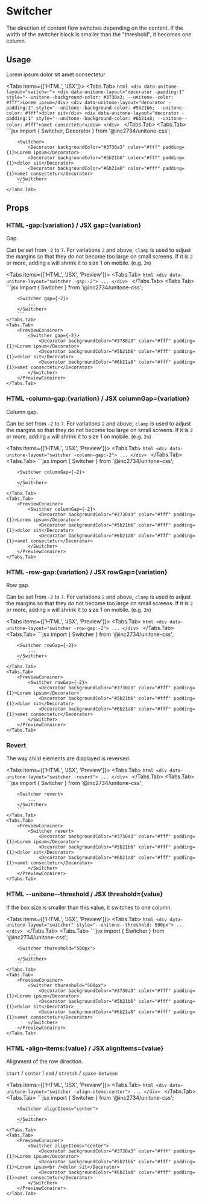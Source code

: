 
# Switcher

The direction of content flow switches depending on the content. If the width of the switcher block is smaller than the "threshold", it becomes one column.

## Usage

<PreviewConainer>
	<Switcher>
		<Decorator backgroundColor="#3730a3" color="#fff" padding={1}>Lorem ipsum</Decorator>
		<Decorator backgroundColor="#5b21b6" color="#fff" padding={1}>dolor sit</Decorator>
		<Decorator backgroundColor="#6b21a8" color="#fff" padding={1}>amet consectetur</Decorator>
	</Switcher>
</PreviewConainer>

<Tabs items={['HTML', 'JSX']}>
	<Tabs.Tab>
		```html
		<div data-unitone-layout="switcher">
			<div data-unitone-layout="decorator -padding:1" style="--unitone--background-color: #3730a3; --unitone--color: #fff">Lorem ipsum</div>
			<div data-unitone-layout="decorator -padding:1" style="--unitone--background-color: #5b21b6; --unitone--color: #fff">dolor sit</div>
			<div data-unitone-layout="decorator -padding:1" style="--unitone--background-color: #6b21a8; --unitone--color: #fff">amet consectetur</div>
		</div>
		```
	</Tabs.Tab>
	<Tabs.Tab>
		```jsx
		import { Switcher, Decorator } from '@inc2734/unitone-css';

		<Switcher>
			<Decorator backgroundColor="#3730a3" color="#fff" padding={1}>Lorem ipsum</Decorator>
			<Decorator backgroundColor="#5b21b6" color="#fff" padding={1}>dolor sit</Decorator>
			<Decorator backgroundColor="#6b21a8" color="#fff" padding={1}>amet consectetur</Decorator>
		</Switcher>
		```
	</Tabs.Tab>
</Tabs>

## Props

### <Badge>HTML</Badge> -gap:\{variation\} / <Badge>JSX</Badge> gap=\{variation\}

Gap.

Can be set from `-2` to `7`. For variations `2` and above, `clamp` is used to adjust the margins so that they do not become too large on small screens. If it is `2` or more, adding `m` will shrink it to size 1 on mobile. (e.g. `2m`)

<Tabs items={['HTML', 'JSX', 'Preview']}>
	<Tabs.Tab>
		```html
		<div data-unitone-layout="switcher -gap:-2">
			...
		</div>
		```
	</Tabs.Tab>
	<Tabs.Tab>
		```jsx
		import { Switcher } from '@inc2734/unitone-css';

		<Switcher gap={-2}>
			...
		</Switcher>
		```
	</Tabs.Tab>
	<Tabs.Tab>
		<PreviewConainer>
			<Switcher gap={-2}>
				<Decorator backgroundColor="#3730a3" color="#fff" padding={1}>Lorem ipsum</Decorator>
				<Decorator backgroundColor="#5b21b6" color="#fff" padding={1}>dolor sit</Decorator>
				<Decorator backgroundColor="#6b21a8" color="#fff" padding={1}>amet consectetur</Decorator>
			</Switcher>
		</PreviewConainer>
	</Tabs.Tab>
</Tabs>

### <Badge>HTML</Badge> -column-gap:\{variation\} / <Badge>JSX</Badge> columnGap=\{variation\}

Column gap.

Can be set from `-2` to `7`. For variations `2` and above, `clamp` is used to adjust the margins so that they do not become too large on small screens. If it is `2` or more, adding `m` will shrink it to size 1 on mobile. (e.g. `2m`)

<Tabs items={['HTML', 'JSX', 'Preview']}>
	<Tabs.Tab>
		```html
		<div data-unitone-layout="switcher -column-gap:-2">
			...
		</div>
		```
	</Tabs.Tab>
	<Tabs.Tab>
		```jsx
		import { Switcher } from '@inc2734/unitone-css';

		<Switcher columnGap={-2}>
			...
		</Switcher>
		```
	</Tabs.Tab>
	<Tabs.Tab>
		<PreviewConainer>
			<Switcher columnGap={-2}>
				<Decorator backgroundColor="#3730a3" color="#fff" padding={1}>Lorem ipsum</Decorator>
				<Decorator backgroundColor="#5b21b6" color="#fff" padding={1}>dolor sit</Decorator>
				<Decorator backgroundColor="#6b21a8" color="#fff" padding={1}>amet consectetur</Decorator>
			</Switcher>
		</PreviewConainer>
	</Tabs.Tab>
</Tabs>

### <Badge>HTML</Badge> -row-gap:\{variation\} / <Badge>JSX</Badge> rowGap=\{variation\}

Row gap.

Can be set from `-2` to `7`. For variations `2` and above, `clamp` is used to adjust the margins so that they do not become too large on small screens. If it is `2` or more, adding `m` will shrink it to size 1 on mobile. (e.g. `2m`)

<Tabs items={['HTML', 'JSX', 'Preview']}>
	<Tabs.Tab>
		```html
		<div data-unitone-layout="switcher -row-gap:-2">
			...
		</div>
		```
	</Tabs.Tab>
	<Tabs.Tab>
		```jsx
		import { Switcher } from '@inc2734/unitone-css';

		<Switcher rowGap={-2}>
			...
		</Switcher>
		```
	</Tabs.Tab>
	<Tabs.Tab>
		<PreviewConainer>
			<Switcher rowGap={-2}>
				<Decorator backgroundColor="#3730a3" color="#fff" padding={1}>Lorem ipsum</Decorator>
				<Decorator backgroundColor="#5b21b6" color="#fff" padding={1}>dolor sit</Decorator>
				<Decorator backgroundColor="#6b21a8" color="#fff" padding={1}>amet consectetur</Decorator>
			</Switcher>
		</PreviewConainer>
	</Tabs.Tab>
</Tabs>

### Revert

The way child elements are displayed is reversed.

<Tabs items={['HTML', 'JSX', 'Preview']}>
	<Tabs.Tab>
		```html
		<div data-unitone-layout="switcher -revert">
			...
		</div>
		```
	</Tabs.Tab>
	<Tabs.Tab>
		```jsx
		import { Switcher } from '@inc2734/unitone-css';

		<Switcher revert>
			...
		</Switcher>
		```
	</Tabs.Tab>
	<Tabs.Tab>
		<PreviewConainer>
			<Switcher revert>
				<Decorator backgroundColor="#3730a3" color="#fff" padding={1}>Lorem ipsum</Decorator>
				<Decorator backgroundColor="#5b21b6" color="#fff" padding={1}>dolor sit</Decorator>
				<Decorator backgroundColor="#6b21a8" color="#fff" padding={1}>amet consectetur</Decorator>
			</Switcher>
		</PreviewConainer>
	</Tabs.Tab>
</Tabs>

### <Badge>HTML</Badge> --unitone--threshold / <Badge>JSX</Badge> threshold=\{value\}

If the box size is smaller than this value, it switches to one column.

<Tabs items={['HTML', 'JSX', 'Preview']}>
	<Tabs.Tab>
		```html
		<div data-unitone-layout="switcher" style="--unitone--threshold: 500px">
			...
		</div>
		```
	</Tabs.Tab>
	<Tabs.Tab>
		```jsx
		import { Switcher } from '@inc2734/unitone-css';

		<Switcher thureshold="500px">
			...
		</Switcher>
		```
	</Tabs.Tab>
	<Tabs.Tab>
		<PreviewConainer>
			<Switcher thureshold="500px">
				<Decorator backgroundColor="#3730a3" color="#fff" padding={1}>Lorem ipsum</Decorator>
				<Decorator backgroundColor="#5b21b6" color="#fff" padding={1}>dolor sit</Decorator>
				<Decorator backgroundColor="#6b21a8" color="#fff" padding={1}>amet consectetur</Decorator>
			</Switcher>
		</PreviewConainer>
	</Tabs.Tab>
</Tabs>

### <Badge>HTML</Badge> -align-items:\{value\} / <Badge>JSX</Badge> alignItems=\{value\}

Alignment of the row direction.

`start` / `center` / `end` / `stretch` / `space-between`

<Tabs items={['HTML', 'JSX', 'Preview']}>
	<Tabs.Tab>
		```html
		<div data-unitone-layout="switcher -align-items:center">
			...
		</div>
		```
	</Tabs.Tab>
	<Tabs.Tab>
		```jsx
		import { Switcher } from '@inc2734/unitone-css';

		<Switcher alignItems="center">
			...
		</Switcher>
		```
	</Tabs.Tab>
	<Tabs.Tab>
		<PreviewConainer>
			<Switcher alignItems="center">
				<Decorator backgroundColor="#3730a3" color="#fff" padding={1}>Lorem ipsum</Decorator>
				<Decorator backgroundColor="#5b21b6" color="#fff" padding={1}>Lorem ipsum<br />dolor sit</Decorator>
				<Decorator backgroundColor="#6b21a8" color="#fff" padding={1}>amet consectetur</Decorator>
			</Switcher>
		</PreviewConainer>
	</Tabs.Tab>
</Tabs>
